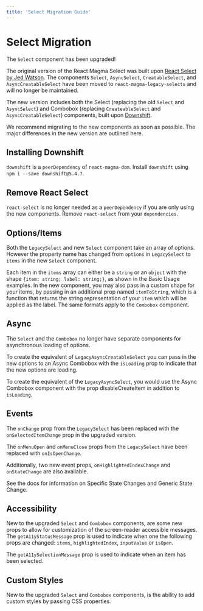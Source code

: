 ```yaml
---
title: 'Select Migration Guide'
---
```



# Select Migration

The `Select` component has been upgraded!

The original version of the React Magma <Link to="/api/legacy-select">Select</Link> was built upon [React Select by Jed Watson](https://react-select.com/home).
The components `Select`, `AsyncSelect`, `CreatableSelect`, and `AsyncCreatableSelect` have been moved to `react-magma-legacy-selects` and will no longer be maintained.

The new version includes both the <Link to="/api/select">Select</Link> (replacing the old `Select` and `AsyncSelect`) and <Link to="/api/Combobox">Combobox</Link> (replacing `CreateableSelect` and `AsyncCreatableSelect`) components, built upon [Downshift](https://www.downshift-js.com/).

We recommend migrating to the new components as soon as possible. The major differences in the new version are outlined here.

## Installing Downshift

`downshift` is a `peerDependency` of `react-magma-dom`. Install `downshift` using `npm i --save downshift@5.4.7`.

## Remove React Select

`react-select` is no longer needed as a `peerDependency` if you are only using the new components. Remove `react-select` from your `dependencies`.

## Options/Items

Both the `LegacySelect` and new `Select` component take an array of options. However the property name has changed from `options` in `LegacySelect` to `items` in the new `Select` component.

Each item in the `items` array can either be a `string` or an `object` with the shape `{item: string; label: string;}`, as shown in the <Link to="/api/select/#basic_usage">Basic Usage examples</Link>.
In the new component, you may also pass in a <Link to="/api/select/#custom_items">custom shape for your items</Link>, by passing in an additional prop named `itemToString`,
which is a function that returns the string representation of your `item` which will be applied as the label. The same formats apply to the `Combobox` component.

## Async

The `Select` and the `Combobox` no longer have separate components for asynchronous loading of options.

To create the equivalent of `LegacyAsyncCreatableSelect` you can pass in the new options to an <Link to="/api/combobox/#async">Async Combobox</Link> with the `isLoading` prop to indicate that the new options are loading.

To create the equivalent of the `LegacyAsyncSelect`, you would use the <Link to="/api/combobox/#async">Async Combobox</Link> component with the prop <Link to="/api/combobox/#disable_create_item">disableCreateItem</Link> in addition to `isLoading`.

## Events

The `onChange` prop from the `LegacySelect` has been replaced with the `onSelectedItemChange` prop in the upgraded version.

The `onMenuOpen` and `onMenuClose` props from the `LegacySelect` have been replaced with `onIsOpenChange`.

Additionally, two new event props, `onHighlightedIndexChange` and `onStateChange` are also available.

See the docs for information on <Link to="/api/select/#specific_state_changes">Specific State Changes</Link> and <Link to="/api/select/#generic_state_change">Generic State Change</Link>.

## Accessibility

New to the upgraded `Select` and `Combobox` components, are some new props to allow for <Link to="/api/select/#accessibility">customization of the screen-reader accessible messages</Link>.
The `getA11yStatusMessage` prop is used to indicate when one the following props are changed: `items`, `highlightedIndex`, `inputValue` or `isOpen`.

The `getA11ySelectionMessage` prop is used to indicate when an item has been selected.

## Custom Styles

New to the upgraded `Select` and `Combobox` components, is the ability to add <Link to="/api/select/#custom_styles">custom styles</Link> by passing CSS properties.
